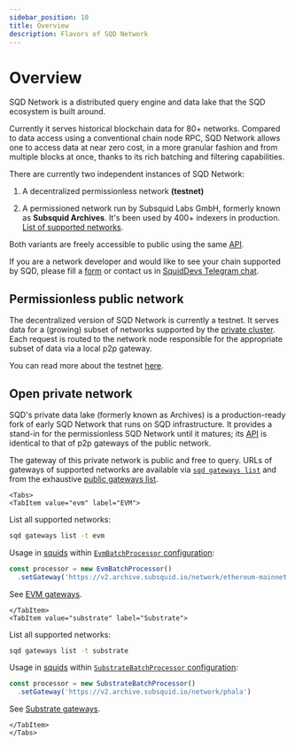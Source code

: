 ```yaml
---
sidebar_position: 10
title: Overview
description: Flavors of SQD Network
---
```



# Overview

SQD Network is a distributed query engine and data lake that the SQD ecosystem is built around.

Currently it serves historical blockchain data for 80+ networks. Compared to data access using a conventional chain node RPC, SQD Network allows one to access data at near zero cost, in a more granular fashion and from multiple blocks at once, thanks to its rich batching and filtering capabilities.

There are currently two independent instances of SQD Network:

1. A decentralized permissionless network **(testnet)**

2. A permissioned network run by Subsquid Labs GmbH, formerly known as **Subsquid Archives**. It's been used by 400+ indexers in production. [List of supported networks](/subsquid-network/reference/networks).

Both variants are freely accessible to public using the same [API](/subsquid-network/reference).

If you are a network developer and would like to see your chain supported by SQD, please fill a [form](https://forms.gle/ioVNFiPjZgvUNunY9) or contact us in [SquidDevs Telegram chat](https://t.me/HydraDevs).

## Permissionless public network

The decentralized version of SQD Network is currently a testnet. It serves data for a (growing) subset of networks supported by the [private cluster](#open-private-network). Each request is routed to the network node responsible for the appropriate subset of data via a local p2p gateway.

You can read more about the testnet [here](/subsquid-network/faq).

## Open private network

SQD's private data lake (formerly known as Archives) is a production-ready fork of early SQD Network that runs on SQD infrastructure. It provides a stand-in for the permissionless SQD Network until it matures; its [API](/subsquid-network/reference) is identical to that of p2p gateways of the public network.

The gateway of this private network is public and free to query. URLs of gateways of supported networks are available via [`sqd gateways list`](/squid-cli/gateways) and from the exhaustive [public gateways list](/subsquid-network/reference/networks).

```mdx-code-block
<Tabs>
<TabItem value="evm" label="EVM">
```

List all supported networks:
```bash
sqd gateways list -t evm
```
Usage in [squids](/sdk) within [`EvmBatchProcessor` configuration](/sdk/reference/processors/evm-batch/general/#set-gateway):

```ts
const processor = new EvmBatchProcessor()
  .setGateway('https://v2.archive.subsquid.io/network/ethereum-mainnet')
```

See [EVM gateways](/subsquid-network/reference/networks/#evm--ethereum-compatible).


```mdx-code-block
</TabItem>
<TabItem value="substrate" label="Substrate">
```

List all supported networks:
```bash
sqd gateways list -t substrate
```
Usage in [squids](/sdk) within [`SubstrateBatchProcessor` configuration](/sdk/reference/processors/substrate-batch/general):

```ts
const processor = new SubstrateBatchProcessor()
  .setGateway('https://v2.archive.subsquid.io/network/phala')
```

See [Substrate gateways](/subsquid-network/reference/networks/#substrate-based).


```mdx-code-block
</TabItem>
</Tabs>
```
